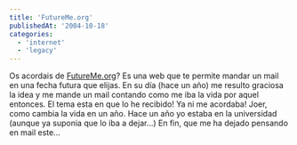 ```yaml
---
title: 'FutureMe.org'
publishedAt: '2004-10-18'
categories:
  - 'internet'
  - 'legacy'
---
```


Os acordais de [FutureMe.org](http://www.futureme.org)? Es una web que te permite mandar un mail en una fecha futura que elijas. En su día (hace un año) me resulto graciosa la idea y me mande un mail contando como me iba la vida por aquel entonces. El tema esta en que lo he recibido! Ya ni me acordaba! Joer, como cambia la vida en un año. Hace un año yo estaba en la universidad (aunque ya suponia que lo iba a dejar...) En fin, que me ha dejado pensando en mail este...
